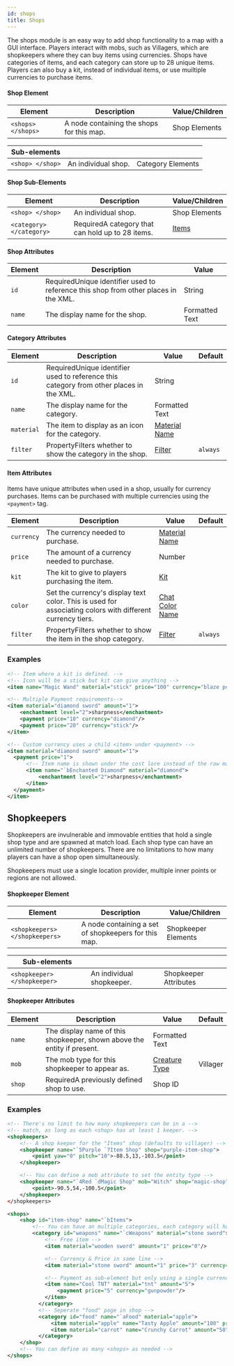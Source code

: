 ```yaml
---
id: shops
title: Shops
---
```


The shops module is an easy way to add shop functionality to a map with a GUI interface.
Players interact with mobs, such as Villagers, which are shopkeepers where they can buy items using currencies.
Shops have categories of items, and each category can store up to 28 unique items.
Players can also buy a kit, instead of individual items, or use muiltiple currencies to purchase items.

#### Shop Element

| Element | Description | Value/Children |
|---|---|---|
| `<shops> </shops>` | A node containing the shops for this map. | <span className="badge badge--secondary">Shop Elements</span> |

| Sub-elements |||
|---|---|---|
| `<shop> </shop>` | An individual shop. | <span className="badge badge--secondary">Category Elements</span> |

#### Shop Sub-Elements

| Element | Description | Value/Children |
|---|---|---|
| `<shop> </shop>` | An individual shop. | <span className="badge badge--secondary">Shop Elements</span> |
| `<category> </category>` | <span className="badge badge--danger">Required</span>A category that can hold up to 28 items. | [Items](/docs/modules/gear/items) |

#### Shop Attributes

| Element | Description | Value |
|---|---|---|
| `id` | <span className="badge badge--danger">Required</span>Unique identifier used to reference this shop from other places in the XML. | <span className="badge badge--primary">String</span> |
| `name` | The display name for the shop. | <span className="badge badge--primary">Formatted Text</span> |

#### Category Attributes

| Element | Description | Value | Default |
|---|---|---|---|
| `id` | <span className="badge badge--danger">Required</span>Unique identifier used to reference this category from other places in the XML. | <span className="badge badge--primary">String</span> |
| `name` | The display name for the category. | <span className="badge badge--primary">Formatted Text</span> |
| `material` | The item to display as an icon for the category. | [Material Name](/docs/reference/items/inventory#material-matchers) |
| `filter` | <span className="badge badge--secondary" title="Can be either this attribute or a sub-element.">Property</span>Filters whether to show the category in the shop. | [Filter](/docs/modules/mechanics/filters) | `always` |

#### Item Attributes

Items have unique attributes when used in a shop, usually for currency purchases.
Items can be purchased with multiple currencies using the `<payment>` tag.

| Element | Description | Value | Default |
|---|---|---|---|
| `currency` | The currency needed to purchase. | [Material Name](/docs/reference/items/inventory#material-matchers) |
| `price` | The amount of a currency needed to purchase. | <span className="badge badge--primary">Number</span> |
| `kit` | The kit to give to players purchasing the item. | [Kit](/docs/modules/gear/kits) |
| `color` | Set the currency's display text color. This is used for associating colors with different currency tiers. | [Chat Color Name](/docs/reference/misc/formatting#chat-colors) |
| `filter` | <span className="badge badge--secondary" title="Can be either this attribute or a sub-element.">Property</span>Filters whether to show the item in the shop category. | [Filter](/docs/modules/mechanics/filters) | `always` |

### Examples

```xml
<!-- Item where a kit is defined. -->
<!-- Icon will be a stick but kit can give anything -->
<item name="Magic Wand" material="stick" price="100" currency="blaze powder" kit="magic-kit">

<!-- Multiple Payment requirements-->
<item material="diamond sword" amount="1">
    <enchantment level="2">sharpness</enchantment>
    <payment price="10" currency="diamond"/>
    <payment price="20" currency="stick"/>
</item>

<!-- Custom currency uses a child <item> under <payment> -->
<item material="diamond sword" amount="1">
  <payment price="1">
      <!-- Item name is shown under the cost lore instead of the raw material name -->
      <item name="`bEnchanted Diamond" material="diamond">
          <enchantment level="2">sharpness</enchantment>
      </item>
  </payment>
</item>
```

## Shopkeepers

Shopkeepers are invulnerable and immovable entities that hold a single shop type and are spawned at match load.
Each shop type can have an unlimited number of shopkeepers. 
There are no limitations to how many players can have a shop open simultaneously.

Shopkeepers must use a single location provider, multiple inner points or regions are not allowed.

#### Shopkeeper Element

| Element | Description | Value/Children |
|---|---|---|
| `<shopkeepers> </shopkeepers>` | A node containing a set of shopkeepers for this map. | <span className="badge badge--secondary">Shopkeeper Elements</span> |

| Sub-elements | | |
|---|---|---|
| `<shopkeeper> </shopkeeper>` | An individual shopkeeper. | <span className="badge badge--secondary">Shopkeeper Attributes</span> |

#### Shopkeeper Attributes

| Element | Description | Value | Default |
|---|---|---|---|
| `name` | The display name of this shopkeeper, shown above the entity if present. | <span className="badge badge--primary">Formatted Text</span> |
| `mob` | The mob type for this shopkeeper to appear as. | [Creature Type](/docs/reference/entities/entity-types) | Villager |
| `shop` | <span className="badge badge--danger">Required</span>A previously defined shop to use. | Shop ID |

### Examples

```xml
<!-- There's no limit to how many shopkeepers can be in a -->
<!-- match, as long as each <shop> has at least 1 keeper. -->
<shopkeepers>
    <!-- A shop keeper for the "Items" shop (defaults to villager) -->
    <shopkeeper name="`5Purple `7Item Shop" shop="purple-item-shop">
        <point yaw="0" pitch="10">-88.5,13,-103.5</point>
    </shopkeeper>

    <!-- You can define a mob attribute to set the entity type -->
    <shopkeeper name="`4Red `dMagic Shop" mob="Witch" shop="magic-shop" />
        <point>-90.5,54,-100.5</point>
    </shopkeeper>
</shopkeepers>
```

```xml
<shops>
    <shop id="item-shop" name="`bItems">
        <!-- You can have an multiple categories, each category will hold up to 28 items -->
        <category id="weapons" name="`cWeapons" material="stone sword">
            <!-- Free item -->
            <item material="wooden sword" amount="1" price="0"/>

            <!-- Currency & Price in same line -->
            <item material="stone sword" amount="1" price="3" currency="emerald" />

            <!-- Payment as sub-element but only using a single currency -->
            <item name="Cool TNT" material="tnt" amount="5">
                <payment price="5" currency="gunpowder"/>
            </item>
          </category>
          <!-- Seperate "food" page in shop -->
          <category id="food" name="`aFood" material="apple">
              <item material="apple" name="Tasty Apple" amount="100" price="10" currency="gold ingot"/>
              <item material="carrot" name="Crunchy Carrot" amount="50" price="4" currency="gold ingot"/>
          </category>
    </shop>
    <!-- You can define as many <shops> as needed -->
</shops>
```

